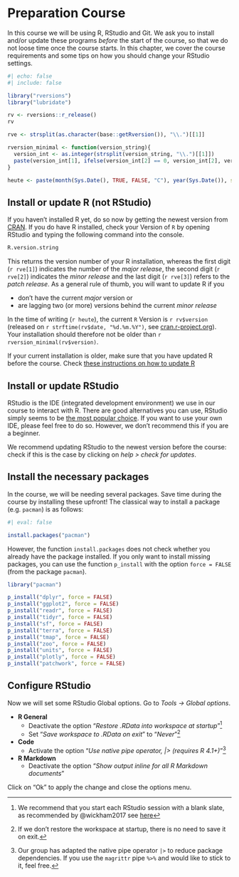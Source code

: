 # Preparation Course {#w0-preparation}

In this course we will be using R, RStudio and Git. We ask you to install and/or update these programs *before* the start of the course, so that we do not loose time once the course starts. In this chapter, we cover the course requirements and some tips on how you should change your RStudio settings. 

```r
#| echo: false
#| include: false

library("rversions")
library("lubridate")

rv <- rversions::r_release()
rv

rve <- strsplit(as.character(base::getRversion()), "\\.")[[1]]

rversion_minimal <- function(version_string){
  version_int <- as.integer(strsplit(version_string, "\\.")[[1]])
  paste(version_int[1], ifelse(version_int[2] == 0, version_int[2], version_int[2]-1), 0,sep = ".")
}

heute <- paste(month(Sys.Date(), TRUE, FALSE, "C"), year(Sys.Date()), sep = ", ")
```

## Install or update R (not RStudio)

If you haven't installed R yet, do so now by getting the newest version from [CRAN](https://cran.r-project.org/). If you do have R installed, check your Version of `R` by opening RStudio and typing the following command into the console. 

```r
R.version.string
```

This returns the version number of your R installation, whereas the first digit (``r rve[1]``) indicates the number of the *major release*, the second digit  (``r rve[2]``) indicates the *minor release* and the last digit (``r rve[3]``) refers to the *patch release*. As a general rule of thumb, you will want to update R if you

- don't have the current *major* version or
- are lagging two (or more) versions behind the current *minor release*

In the time of writing (`r heute`), the current `R` Version is `r rv$version` (released on `r strftime(rv$date, "%d.%m.%Y")`, see [cran.r-project.org](https://cran.r-project.org/)). Your installation should therefore not be older than `r rversion_minimal(rv$version)`.

If your current installation is older, make sure that you have updated R before the course. Check [these instructions on how to update R](https://www.linkedin.com/pulse/3-methods-update-r-rstudio-windows-mac-woratana-ngarmtrakulchol/)

## Install or update RStudio

RStudio is the IDE (integrated development environment) we use in our course to interact with R. There are good alternatives you can use, RStudio simply seems to be [the most popular choice](https://twitter.com/mdancho84/status/1502237075550392323). If you want to use your own IDE, please feel free to do so. However, we don't recommend this if you are a beginner.

We recommend updating RStudio to the newest version before the course: check if this is the case by clicking on *help > check for updates*. 

## Install the necessary packages

In the course, we will be needing several packages. Save time during the course by installing these upfront! The classical way to install a package (e.g. `pacman`) is as follows:

```r
#| eval: false 

install.packages("pacman")
```

However, the function `install.packages` does not check whether you already have the package installed. If you only want to install missing packages, you can use the function `p_install` with the option `force = FALSE` (from the package `pacman`).

```r

library("pacman")

p_install("dplyr", force = FALSE)
p_install("ggplot2", force = FALSE)
p_install("readr", force = FALSE)
p_install("tidyr", force = FALSE)
p_install("sf", force = FALSE)
p_install("terra", force = FALSE)
p_install("tmap", force = FALSE)
p_install("zoo", force = FALSE)
p_install("units", force = FALSE)
p_install("plotly", force = FALSE)
p_install("patchwork", force = FALSE)
```


## Configure RStudio{#configure-rstudio}

Now we will set some RStudio Global options. Go to *Tools → Global options*. 

- **R General**
  - Deactivate the option "*Restore .RData into workspace at startup*"[^restore]
  - Set "*Save workspace to .RData on exit*" to "*Never*"[^saveworkspace]
- **Code**
  - Activate the option "*Use native pipe operator, |> (requires R 4.1+)*"[^pipe]
- **R Markdown**
  - Deactivate the option "*Show output inline for all R Markdown documents*"


  
Click on "Ok" to apply the change and close the options menu.

[^restore]: We recommend that you start each RStudio session with a blank slate, as recommended by @wickham2017 see [here](https://r4ds.had.co.nz/workflow-projects.html)
[^saveworkspace]: If we don't restore the workspace at startup, there is no need to save it on exit.
[^pipe]: Our group has adapted the native pipe operator `|>` to reduce package dependencies. If you use the `magrittr` pipe `%>%` and would like to stick to it, feel free. 
